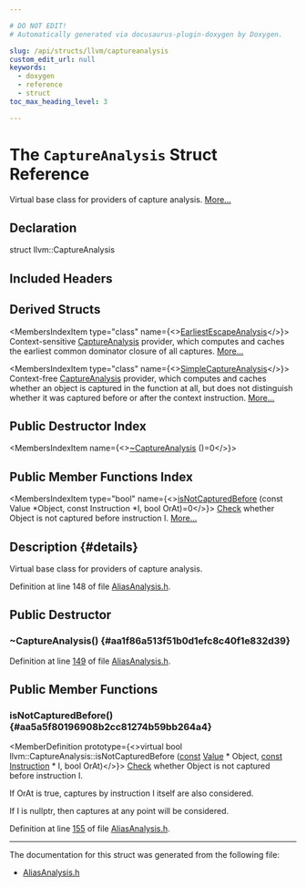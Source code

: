 ```yaml
---

# DO NOT EDIT!
# Automatically generated via docusaurus-plugin-doxygen by Doxygen.

slug: /api/structs/llvm/captureanalysis
custom_edit_url: null
keywords:
  - doxygen
  - reference
  - struct
toc_max_heading_level: 3

---
```





# The `CaptureAnalysis` Struct Reference

<DoxygenPage pluginConfig={pluginConfig}>

Virtual base class for providers of capture analysis. <a href="#details">More...</a>

## Declaration

<CodeBlock>struct llvm::CaptureAnalysis</CodeBlock>

## Included Headers

<IncludesList>
<IncludesListItem
  filePath="llvm/Analysis/AliasAnalysis.h"
  permalink="/docs/api/files/include/include/llvm/include/llvm/analysis/aliasanalysis-h"
  isLocal="true" />
</IncludesList>

## Derived Structs

<MembersIndex>

<MembersIndexItem
  type="class"
  name={<><a href="/docs/api/classes/llvm/earliestescapeanalysis">EarliestEscapeAnalysis</a></>}>
Context-sensitive <a href="/docs/api/structs/llvm/captureanalysis">CaptureAnalysis</a> provider, which computes and caches the earliest common dominator closure of all captures. <a href="/docs/api/classes/llvm/earliestescapeanalysis/#details">More...</a>
</MembersIndexItem>

<MembersIndexItem
  type="class"
  name={<><a href="/docs/api/classes/llvm/simplecaptureanalysis">SimpleCaptureAnalysis</a></>}>
Context-free <a href="/docs/api/structs/llvm/captureanalysis">CaptureAnalysis</a> provider, which computes and caches whether an object is captured in the function at all, but does not distinguish whether it was captured before or after the context instruction. <a href="/docs/api/classes/llvm/simplecaptureanalysis/#details">More...</a>
</MembersIndexItem>

</MembersIndex>

## Public Destructor Index

<MembersIndex>

<MembersIndexItem
  name={<><a href="#aa1f86a513f51b0d1efc8c40f1e832d39">~CaptureAnalysis</a> ()=0</>}>
</MembersIndexItem>

</MembersIndex>

## Public Member Functions Index

<MembersIndex>

<MembersIndexItem
  type="bool"
  name={<><a href="#aa5a5f80196908b2cc81274b59bb264a4">isNotCapturedBefore</a> (const Value &#42;Object, const Instruction &#42;I, bool OrAt)=0</>}>
<a href="/docs/api/namespaces/llvm/check">Check</a> whether Object is not captured before instruction I. <a href="#aa5a5f80196908b2cc81274b59bb264a4">More...</a>
</MembersIndexItem>

</MembersIndex>

## Description {#details}

Virtual base class for providers of capture analysis.

Definition at line 148 of file <a href="/docs/api/files/include/include/llvm/include/llvm/analysis/aliasanalysis-h">AliasAnalysis.h</a>.

<SectionDefinition>

## Public Destructor

### ~CaptureAnalysis() {#aa1f86a513f51b0d1efc8c40f1e832d39}

<MemberDefinition
  prototype="CaptureAnalysis::~CaptureAnalysis ()">

Definition at line <a href="/docs/api/files/include/include/llvm/include/llvm/analysis/aliasanalysis-h/#l00149">149</a> of file <a href="/docs/api/files/include/include/llvm/include/llvm/analysis/aliasanalysis-h">AliasAnalysis.h</a>.
</MemberDefinition>

</SectionDefinition>

<SectionDefinition>

## Public Member Functions

### isNotCapturedBefore() {#aa5a5f80196908b2cc81274b59bb264a4}

<MemberDefinition
  prototype={<>virtual bool llvm::CaptureAnalysis::isNotCapturedBefore (<a href="/docs/api/files/lib/lib/target/lib/target/aarch64/aarch64promoteconstant-cpp/#a90f8350fecae261c25be85d38b451bff">const</a> <a href="/docs/api/classes/llvm/value">Value</a> &#42; Object, <a href="/docs/api/files/lib/lib/target/lib/target/aarch64/aarch64promoteconstant-cpp/#a90f8350fecae261c25be85d38b451bff">const</a> <a href="/docs/api/classes/llvm/instruction">Instruction</a> &#42; I, bool OrAt)</>}>
<a href="/docs/api/namespaces/llvm/check">Check</a> whether Object is not captured before instruction I.

If OrAt is true, captures by instruction I itself are also considered.

If I is nullptr, then captures at any point will be considered.

Definition at line <a href="/docs/api/files/include/include/llvm/include/llvm/analysis/aliasanalysis-h/#l00155">155</a> of file <a href="/docs/api/files/include/include/llvm/include/llvm/analysis/aliasanalysis-h">AliasAnalysis.h</a>.
</MemberDefinition>

</SectionDefinition>

<hr/>

The documentation for this struct was generated from the following file:

<ul>
<li><a href="/docs/api/files/include/include/llvm/include/llvm/analysis/aliasanalysis-h">AliasAnalysis.h</a></li>
</ul>

</DoxygenPage>
